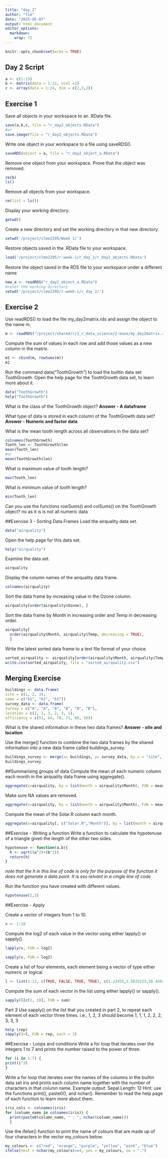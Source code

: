 ```yaml
---
title: "day_2"
author: "Tim"
date: "2025-05-07"
output: html_document
editor_options: 
  markdown: 
    wrap: 72
---
```


```r
knitr::opts_chunk$set(echo = TRUE)
```

## Day 2 Script
```r
a <- c(1:15)
b <- matrix(data = 1:12, ncol =2)
c <- array(data = 1:24, dim = c(2,3,2))
```
## Exercise 1
Save all objects in your workspace to an .RData file.
```r
save(a,b,c, file = "r_day2_objects.RData") 
#or
save.image(file = "r_day2_objects.RData")
```
Write one object in your workspace to a file using saveRDS().
```r
saveRDS(object = a, file = "r_day2_object_a.RData")
```
Remove one object from your workspace.
Prove that the object was removed.
```r
rm(b)
ls()
```
Remove all objects from your workspace.
```r
rm(list = ls())
```
Display your working directory.
```r
getwd()
```
Create a new directory and set the working directory in that new directory.
```r
setwd('/project/clme2295/Week 1/')
```
Restore objects saved in the .RData file to your workspace.
```r
load('/project/clme2295/r-week-1/r_day_2/r_day2_objects.RData')
```
Restore the object saved in the RDS file to your workspace under a diﬀerent name
```r
new_a <- readRDS("r_day2_object_a.RData")
#reset the working directory
setwd('/project/clme2295/r-week-1/r_day_2/')
```


## Exercise 2
Use readRDS() to load the file my_day2matrix.rds and assign the object
to the name m.

```r
m <- readRDS("/project/shared/r/1_r_data_science/2-base/my_day2matrix.rds")

```

Compute the sum of values in each row and add those values as a new
column in the matrix.

```r
m1 <- cbind(m, rowSums(m))
m1
```

Run the command data("ToothGrowth") to load the builtin data set
ToothGrowth. Open the help page for the ToothGrowth data set, to learn
more about it.

```r
data("ToothGrowth")
help("ToothGrowth")
```

What is the class of the ToothGrowth object? **Answer - A dataframe**

What type of data is stored in each column of the ToothGrowth data set?
**Answer - Numeric and factor data**

What is the mean tooth length across all observations in the data set?

```r
colnames(ToothGrowth)
Tooth_len <- ToothGrowth$len
mean(Tooth_len)
#or
mean(ToothGrowth$len)
```

What is maximum value of tooth length?

```r
max(Tooth_len)
```

What is minimum value of tooth length?

```r
min(Tooth_len)
```

Can you use the functions rowSums() and colSums() on the ToothGrowth
object? no as it is is not all numeric data

##Exercise 3 - Sorting Data Frames Load the airquality data set.

```r
data("airquality")
```

Open the help page for this data set.

```r
help("airquality")
```

Examine the data set.

```r
airquality
```

Display the column names of the airquality data frame.

```r
colnames(airquality)
```

Sort the data frame by increasing value in the Ozone column.

```r
airquality[order(airquality$Ozone), ]
```

Sort the data frame by Month in increasing order and Temp in decreasing
order.

```r
airquality[
  order(airquality$Month, airquality$Temp, decreasing = TRUE), 
  ]
```

Write the latest sorted data frame to a text file format of your choice.

```r
sorted_airquality <- airquality[order(airquality$Month, airquality$Temp, decreasing = c(TRUE, FALSE)), ]
write.csv(sorted_airquality, file = "sorted_airquality.csv")
```

## Merging Exercise

```r
buildings <- data.frame(
site = c(1, 2, 3),
name = c("b1", "b2", "b3")) 
survey_data <- data.frame(
survey = c("A", "A", "A", "B", "B", "B"),
location = c(1, 2, 3, 2, 3, 1),
efficiency = c(51, 64, 70, 71, 80, 58))
```

What is the shared information in these two data frames? **Answer - site
and location**

Use the merge() function to combine the two data frames by the shared
information into a new data frame called buildings_survey.

```r
buildings_survey <- merge(x= buildings, y= survey_data, by.x = "site", by.y = "location")
buildings_survey
```

##Summarising groups of data Compute the mean of each numeric column
each month in the airquality data frame using aggregate().

```r
aggregate(x=airquality, by = list(month = airquality$Month), FUN = mean)
```

Make sure NA values are removed.

```r
aggregate(x=airquality, by = list(month = airquality$Month), FUN = mean, na.rm = TRUE)
```

Compute the mean of the Solar.R column each month.

```r
aggregate(x=airquality[, c("Solar.R","Month")], by = list(month = airquality$Month), FUN = mean, na.rm=TRUE)
```

##Exercise - Writing a function Write a function to calculate the
hypotenuse of a triangle given the length of the other two sides.

```r
hypotenuse <- function(a,b){
  h <- sqrt((a^2)+(b^2))
  return(h)
}
```

*note that the h in this line of code is only for the purpose of the
function it does not generate a data point. It is ess relvant in a
cingle line of code*

Run the function you have created with different values.

```r
hypotenuse(2,3)
```

##Exercise - Apply

Create a vector of integers from 1 to 10.

```r
v <- 1:10
```

Compute the log2 of each value in the vector using either lapply() or
sapply().

```r
lapply(v, FUN = log2)
```

```r
sapply(v, FUN = log2)
```

Create a list of four elements, each element being a vector of type
either numeric or logical.

```r
l <- list(1:12, c(TRUE, FALSE, TRUE, TRUE), c(1.23455,3.5633223,56.4564,0.323425), c(TRUE,FALSE))
```

Compute the sum of each vector in the list using either lapply() or
sapply().

```r
sapply(l[c(1, 3)], FUN = sum)
```

Part 3 Use sapply() on the list that you created in part 2, to repeat
each element of each vector three times. i.e., 1, 2, 3 should become 1,
1, 1, 2, 2, 2, 3, 3, 3

```r
help (rep)
sapply(X=l, FUN = rep, each = 3)
```

##Exercise - Loops and conditions Write a for loop that iterates over
the integers 1 to 7 and prints the number raised to the power of three.

```r
for (i in 1:7) {
print(i^3)
}
```

Write a for loop that iterates over the names of the columns in the
builtin data set iris and prints each column name together with the
number of characters in that column name. Example output: Sepal.Length:
12 Hint: use the functions print(), paste0(), and nchar(). Remember to
read the help page of each function to learn more about them.

```r
iris_cols <- colnames(iris)
for (column_name in colnames(iris)) { 
  print(paste0(column_name, " : ", nchar(column_name)))
  }
```

Use the ifelse() function to print the name of colours that are made up
of four characters in the vector my_colours below.

```r
my_colours <- c("red", "orange", "purple", "yellow", "pink", "blue")
ifelse(test = nchar(my_colours)==4, yes = my_colours, no = ".")

```
